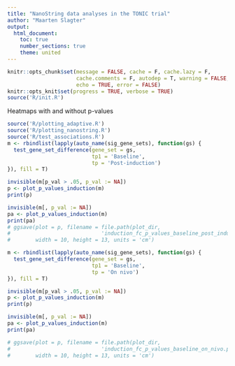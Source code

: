 ```yaml
---
title: "NanoString data analyses in the TONIC trial"
author: "Maarten Slagter"
output: 
  html_document:
    toc: true
    number_sections: true
    theme: united
---
```


```r
knitr::opts_chunk$set(message = FALSE, cache = F, cache.lazy = F,
                      cache.comments = F, autodep = T, warning = FALSE,
                      echo = TRUE, error = FALSE)
knitr::opts_knit$set(progress = TRUE, verbose = TRUE)
source('R/init.R')
```

Heatmaps with and without p-values

```r
source('R/plotting_adaptive.R')
source('R/plotting_nanostring.R')
source('R/test_associations.R')
m <- rbindlist(lapply(auto_name(sig_gene_sets), function(gs) {
  test_gene_set_difference(gene_set = gs, 
                           tp1 = 'Baseline', 
                           tp = 'Post-induction')
}), fill = T)

invisible(m[p_val > .05, p_val := NA])
p <- plot_p_values_induction(m)
print(p)

invisible(m[, p_val := NA])
pa <- plot_p_values_induction(m)
print(pa)
# ggsave(plot = p, filename = file.path(plot_dir,
#                             'induction_fc_p_values_baseline_post_induction.png'),
#        width = 10, height = 13, units = 'cm')
```

```r
m <- rbindlist(lapply(auto_name(sig_gene_sets), function(gs) {
  test_gene_set_difference(gene_set = gs, 
                           tp1 = 'Baseline', 
                           tp = 'On nivo')
}), fill = T)

invisible(m[p_val > .05, p_val := NA])
p <- plot_p_values_induction(m)
print(p)

invisible(m[, p_val := NA])
pa <- plot_p_values_induction(m)
print(pa)

# ggsave(plot = p, filename = file.path(plot_dir,
#                             'induction_fc_p_values_baseline_on_nivo.png'),
#        width = 10, height = 13, units = 'cm')
```

